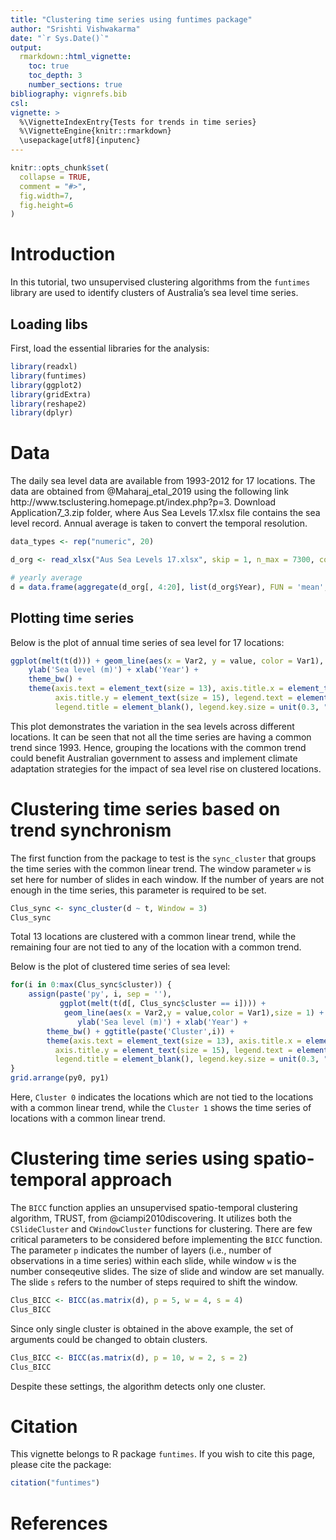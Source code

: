 ```yaml
---
title: "Clustering time series using funtimes package"
author: "Srishti Vishwakarma"
date: "`r Sys.Date()`"
output: 
  rmarkdown::html_vignette:
    toc: true
    toc_depth: 3
    number_sections: true
bibliography: vignrefs.bib
csl: 
vignette: >
  %\VignetteIndexEntry{Tests for trends in time series}
  %\VignetteEngine{knitr::rmarkdown}
  \usepackage[utf8]{inputenc}
---
```


```r
knitr::opts_chunk$set(
  collapse = TRUE,
  comment = "#>",
  fig.width=7, 
  fig.height=6
) 

```
# Introduction
In this tutorial, two unsupervised clustering algorithms from the `funtimes` library are used to identify clusters of Australia's sea level time series.   


## Loading libs
First, load the essential libraries for the analysis:
```r
library(readxl)
library(funtimes)
library(ggplot2)
library(gridExtra)
library(reshape2)
library(dplyr)
```


# Data 
The daily sea level data are available from 1993-2012 for 17 locations. The data are obtained from @Maharaj_etal_2019 using the following link http://www.tsclustering.homepage.pt/index.php?p=3. Download  Application7_3.zip folder, where Aus Sea Levels 17.xlsx file contains the sea level record. Annual average is taken to convert the temporal resolution.

```r
data_types <- rep("numeric", 20)

d_org <- read_xlsx("Aus Sea Levels 17.xlsx", skip = 1, n_max = 7300, col_types = data_types)

# yearly average
d = data.frame(aggregate(d_org[, 4:20], list(d_org$Year), FUN = 'mean', na.rm = TRUE)[, -1], row.names = unique(d_org$Year))

```

## Plotting time series
Below is the plot of annual time series of sea level for 17 locations: 
```r
ggplot(melt(t(d))) + geom_line(aes(x = Var2, y = value, color = Var1), size = 1) +
    ylab('Sea level (m)') + xlab('Year') +
    theme_bw() +
    theme(axis.text = element_text(size = 13), axis.title.x = element_text(size = 15), 
          axis.title.y = element_text(size = 15), legend.text = element_text(size = 10), 
          legend.title = element_blank(), legend.key.size = unit(0.3, "cm"))


```
This plot demonstrates the variation in the sea levels across different locations. It can be seen that not all the time series are having a common trend since 1993. Hence, grouping the locations with the  common trend could benefit Australian government to assess and implement climate adaptation strategies for the impact of sea level rise on clustered locations.

# Clustering time series based on trend synchronism 

The first function from the package to test is the `sync_cluster` that groups the time series with the common linear trend. The window parameter  `w` is set here for number of slides in each window. If the number of years are not enough in the time series, this parameter is required to be set.
 
```r
Clus_sync <- sync_cluster(d ~ t, Window = 3)
Clus_sync
```

Total 13 locations are clustered with a common linear trend, while the remaining four are not tied to any of the location with a common trend.  

Below is the plot of clustered time series of sea level:

```r
for(i in 0:max(Clus_sync$cluster)) {
    assign(paste('py', i, sep = ''),
           ggplot(melt(t(d[, Clus_sync$cluster == i]))) +
            geom_line(aes(x = Var2,y = value,color = Var1),size = 1) +
               ylab('Sea level (m)') + xlab('Year') +
        theme_bw() + ggtitle(paste('Cluster',i)) +
        theme(axis.text = element_text(size = 13), axis.title.x = element_text(size = 15),
          axis.title.y = element_text(size = 15), legend.text = element_text(size = 10),
          legend.title = element_blank(), legend.key.size = unit(0.3, "cm")))
}
grid.arrange(py0, py1)
```
Here, `Cluster 0` indicates the locations which are not tied to the locations with a common linear trend, while the `Cluster 1` shows the time series of locations with a common linear trend.  


# Clustering time series using spatio-temporal approach 

The `BICC` function applies an unsupervised spatio-temporal clustering algorithm, TRUST, from @ciampi2010discovering. It utilizes both the `CSlideCluster` and `CWindowCluster` functions for clustering. There are few critical parameters to be considered before implementing the `BICC` function. The parameter `p` indicates the number of layers (i.e., number of observations in a time series) within each slide, while window `w` is the number conseqeutive slides. The size of slide and window are set manually. The slide `s` refers to the number of steps required to shift the window.   
```r
Clus_BICC <- BICC(as.matrix(d), p = 5, w = 4, s = 4)
Clus_BICC
```

Since only single cluster is obtained in the above example, the set of arguments could be changed to obtain clusters.
```r
Clus_BICC <- BICC(as.matrix(d), p = 10, w = 2, s = 2)
Clus_BICC
```


Despite these settings, the algorithm detects only one cluster.

# Citation {-}

This vignette belongs to R package `funtimes`. If you wish to cite this page, please cite the package:
```r
citation("funtimes")
```


# References